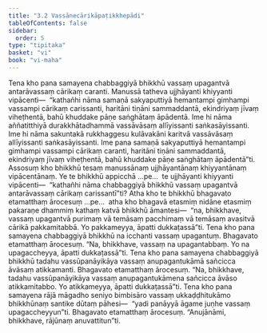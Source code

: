 ```yaml
---
title: "3.2 Vassānecārikāpaṭikkhepādi"
tableOfContents: false
sidebar:
  order: 5
type: "tipitaka"
basket: "vi"
book: "vi-maha"
---
```



<DynamicBreadcrumb />

<Division number="185" book="vi-maha" bookNo="3" page="192">

<Paragraph number="821" book="vi-maha">
Tena kho pana samayena chabbaggiyā bhikkhū vassaṃ upagantvā antarāvassaṃ cārikaṃ caranti. Manussā tatheva ujjhāyanti khiyyanti vipācenti—  “kathañhi nāma samaṇā sakyaputtiyā hemantampi gimhampi vassampi cārikaṃ carissanti, haritāni tiṇāni sammaddantā, ekindriyaṃ jīvaṃ viheṭhentā, bahū khuddake pāṇe saṅghātaṃ āpādentā. Ime hi nāma aññatitthiyā durakkhātadhammā vassāvāsaṃ allīyissanti saṅkasāyissanti. Ime hi nāma sakuntakā rukkhaggesu kulāvakāni karitvā vassāvāsaṃ allīyissanti saṅkasāyissanti. Ime pana samaṇā sakyaputtiyā hemantampi gimhampi vassampi cārikaṃ caranti, haritāni tiṇāni sammaddantā, ekindriyaṃ jīvaṃ viheṭhentā, bahū khuddake pāṇe saṅghātaṃ āpādentā”ti.
</Paragraph>

<Paragraph number="822" book="vi-maha">
Assosuṃ kho bhikkhū tesaṃ manussānaṃ ujjhāyantānaṃ khiyyantānaṃ vipācentānaṃ. Ye te bhikkhū appicchā …pe…  te ujjhāyanti khiyyanti vipācenti—  “kathañhi nāma chabbaggiyā bhikkhū vassaṃ upagantvā antarāvassaṃ cārikaṃ carissantī”ti? Atha kho te bhikkhū bhagavato etamatthaṃ ārocesuṃ …pe…  atha kho bhagavā etasmiṃ nidāne etasmiṃ pakaraṇe dhammiṃ kathaṃ katvā bhikkhū āmantesi—  “na, bhikkhave, vassaṃ upagantvā purimaṃ vā temāsaṃ pacchimaṃ vā temāsaṃ avasitvā cārikā pakkamitabbā. Yo pakkameyya, āpatti dukkaṭassā”ti.
</Paragraph>

</Division>
<Division number="186" book="vi-maha" bookNo="3" page="193">

<Paragraph number="823" book="vi-maha">
Tena kho pana samayena chabbaggiyā bhikkhū na icchanti vassaṃ upagantuṃ. Bhagavato etamatthaṃ ārocesuṃ. “Na, bhikkhave, vassaṃ na upagantabbaṃ. Yo na upagaccheyya, āpatti dukkaṭassā”ti.
</Paragraph>

<Paragraph number="824" book="vi-maha">
Tena kho pana samayena chabbaggiyā bhikkhū tadahu vassūpanāyikāya vassaṃ anupagantukāmā sañcicca āvāsaṃ atikkamanti. Bhagavato etamatthaṃ ārocesuṃ. “Na, bhikkhave, tadahu vassūpanāyikāya vassaṃ anupagantukāmena sañcicca āvāso atikkamitabbo. Yo atikkameyya, āpatti dukkaṭassā”ti.
</Paragraph>

<Paragraph number="825" book="vi-maha">
Tena kho pana samayena rājā māgadho seniyo bimbisāro vassaṃ ukkaḍḍhitukāmo bhikkhūnaṃ santike dūtaṃ pāhesi—  “yadi panāyyā āgame juṇhe vassaṃ upagaccheyyun”ti. Bhagavato etamatthaṃ ārocesuṃ. “Anujānāmi, bhikkhave, rājūnaṃ anuvattitun”ti.
</Paragraph>
</Division>